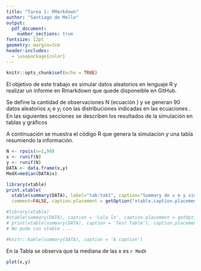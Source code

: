 ```yaml
---
title: "Tarea 1: RMarkdown"
author: "Santiago de Mello" 
output:
  pdf_document:
    number_sections: true
fontsize: 12pt
geometry: margin=3cm
header-includes:
  - \usepackage{color}
---
```


```r
knitr::opts_chunk$set(echo = TRUE)
```



\section{Introducción}
El objetivo de este trabajo es simular datos aleatorios en lenguaje R y realizar un informe en Rmarkdown que quede disponeible en GitHub.

Se define la cantidad de observaciones N (ecuación \textcolor{red}{ \ref{eq1}}) y se generan 90 datos aleatorios $x_i$ e $y_i$ con las distribuciones indicadas en las ecuaciones \textcolor{red}{ \ref{eq2} y \ref{eq3}}.  En las siguientes secciones se describen los resultados de la simulación en tablas y gráficos


\begin{align}
N \sim P_o(90) \label{eq1}
\end{align}
\begin{align}
x_i \sim Unif(0,1) \label{eq2}
\end{align}
\begin{align}
y_i \sim Unif(0,1) \label{eq3}
\end{align}

\section{Simulaciones y tabla}

A continuación se muestra el código R que genera la simulacíon y una tabla resumiendo la información. 

```r
N <- rpois(n=1,90)
x <- runif(N)
y <- runif(N)
DATA <- data.frame(x,y)
MedX=median(DATA$x)
```




```r
library(xtable)
print.xtable(
  xtable(summary(DATA), label="tab:tab1", caption="Summary de x e y simulados"), 
  comment=FALSE, caption.placement = getOption("xtable.caption.placement", "top"))
```



```r
#library(xtable)
#xtable(summary(DATA), caption = 'Lala lo', caption.placement = getOption("xtable.caption.placement", "top"))
# print(xtable(summary(DATA), caption = 'Test Table'), caption.placement = getOption("xtable.caption.placement", "top"))
# No pude con xtable ....

#knitr::kable(summary(DATA), caption = 'A caption')
```


En la Tabla \ref{tab:tab1} se observa que la mediana de las x es `r MedX`


\section{Figura}

```r
plot(x,y)
```


